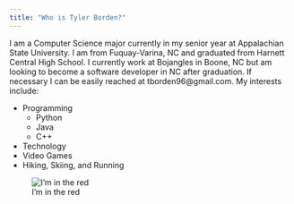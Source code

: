```yaml
---
title: "Who is Tyler Borden?"
---
```

I am a Computer Science major currently in my senior year at Appalachian State University. I am from Fuquay-Varina, NC and graduated from Harnett Central High School. I currently work at Bojangles in Boone, NC but am looking to become a software developer in NC after graduation. If necessary I can be easily reached at tborden96@gmail.com. My interests include:  

* Programming
    + Python
    + Java
    + C++
* Technology
* Video Games
* Hiking, Skiing, and Running


![I'm in the red](FourSquare.jpg)
